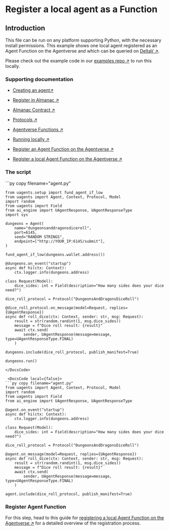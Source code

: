 
# Register a local agent as a Function

## Introduction

This file can be run on any platform supporting Python, with the necessary install permissions. This example shows one local agent registered as an Agent Function on the Agentverse and which can be queried on [DeltaV ↗️](/concepts/ai-engine/deltav).

Please check out the example code in our [examples repo ↗️](https://github.com/fetchai/uAgent-Examples/blob/main/1-uagents/examples/intermediate/local-agent-registration/agent.py) to run this locally.

### Supporting documentation

- [Creating an agent↗️](/guides/agents/create-a-uagent)

- [Register in Almanac ↗️](/guides/agents/register-in-almanac)

- [Almanac Contract ↗️](/references/contracts/uagents-almanac/almanac-overview)

- [Protocols ↗️](/references/uagents/uagents-protocols/agent-protocols)

- [Agentverse Functions ↗️](/guides/services/services)

- [Running locally ↗️](/guides/agents/running-locally)

- [Register an Agent Function on the Agentverse ↗️](/guides/agentverse/registering-agent-services)

- [Register a local Agent Function on the Agentverse ↗️](/guides/agents/running-locally#register-your-agent-function-on-the-agentverse)

### The script

<GithubCodeSegment digest="ee7c5db0576003f1b1e844f84f262358">
    <CodeSegment
        path="https://github.com/fetchai/uAgent-Examples/blob/main/1-uagents/examples/intermediate/local-agent-registration/agent.py"
        lineStart={1}
        lineEnd={36}
        hosted={true}
    />
</GithubCodeSegment>
<CodeGroup dynamic hasCopy isLocalHostedFile digest='ee7c5db0576003f1b1e844f84f262358'>

<DocsCode local={true}>
	```py copy filename="agent.py"

	from uagents.setup import fund_agent_if_low
	from uagents import Agent, Context, Protocol, Model
	import random
	from uagents import Field
	from ai_engine import UAgentResponse, UAgentResponseType
	import sys
	 
	dungeons = Agent(
	    name="dungeonsanddragonsdiceroll",
	    port=6145,
	    seed="RANDOM STRINGS",
	    endpoint=["http://YOUR_IP:6145/submit"],
	)
	 
	fund_agent_if_low(dungeons.wallet.address())
	 
	@dungeons.on_event("startup")
	async def hi(ctx: Context):
	    ctx.logger.info(dungeons.address)
	 
	class Request(Model):
	    dice_sides: int = Field(description="How many sides does your dice need?")
	 
	dice_roll_protocol = Protocol("DungeonsAndDragonsDiceRoll")
	 
	@dice_roll_protocol.on_message(model=Request, replies={UAgentResponse})
	async def roll_dice(ctx: Context, sender: str, msg: Request):
	    result = str(random.randint(1, msg.dice_sides))
	    message = f"Dice roll result: {result}"
	    await ctx.send(
	        sender, UAgentResponse(message=message, type=UAgentResponseType.FINAL)
	    )
	 
	dungeons.include(dice_roll_protocol, publish_manifest=True)
	 
	dungeons.run()

```
</DocsCode>

 <DocsCode local={false}>
```py copy filename="agent.py"
from uagents import Agent, Context, Protocol, Model
import random
from uagents import Field
from ai_engine import UAgentResponse, UAgentResponseType

@agent.on_event("startup")
async def hi(ctx: Context):
    ctx.logger.info(dungeons.address)

class Request(Model):
    dice_sides: int = Field(description="How many sides does your dice need?")

dice_roll_protocol = Protocol("DungeonsAndDragonsDiceRoll")

@agent.on_message(model=Request, replies={UAgentResponse})
async def roll_dice(ctx: Context, sender: str, msg: Request):
    result = str(random.randint(1, msg.dice_sides))
    message = f"Dice roll result: {result}"
    await ctx.send(
        sender, UAgentResponse(message=message, type=UAgentResponseType.FINAL)
    )

agent.include(dice_roll_protocol, publish_manifest=True)
```
</DocsCode>
</CodeGroup>

### Register Agent Function

For this step, head to this guide for [registering a local Agent Function on the Agentverse ↗️](/guides/agents/running-locally#register-your-agent-function-on-the-agentverse) for a detailed overview of the registration process.
